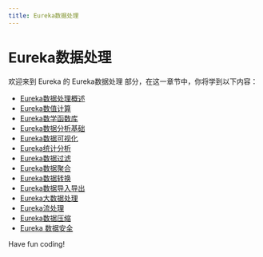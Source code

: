 ```yaml
---
title: Eureka数据处理
---
```


# Eureka数据处理

欢迎来到 Eureka 的 Eureka数据处理 部分，在这一章节中，你将学到以下内容：

- [Eureka数据处理概述](./0-eureka-data-processing-overview.mdx)
- [Eureka数值计算](./1-eureka-numerical-calculation.mdx)
- [Eureka数学函数库](./2-eureka-math-library.mdx)
- [Eureka数据分析基础](./3-eureka-data-analysis-basics.mdx)
- [Eureka数据可视化](./4-eureka-data-visualization.mdx)
- [Eureka统计分析](./5-eureka-statistical-analysis.mdx)
- [Eureka数据过滤](./6-eureka-data-filtering.mdx)
- [Eureka数据聚合](./7-eureka-data-aggregation.mdx)
- [Eureka数据转换](./8-eureka-data-conversion.mdx)
- [Eureka数据导入导出](./9-eureka-data-import-and-export.mdx)
- [Eureka大数据处理](./10-eureka-big-data-processing.mdx)
- [Eureka流处理](./11-eureka-stream-processing.mdx)
- [Eureka数据压缩](./12-eureka-data-compression.mdx)
- [Eureka 数据安全](./13-eureka-data-security.mdx)

Have fun coding!